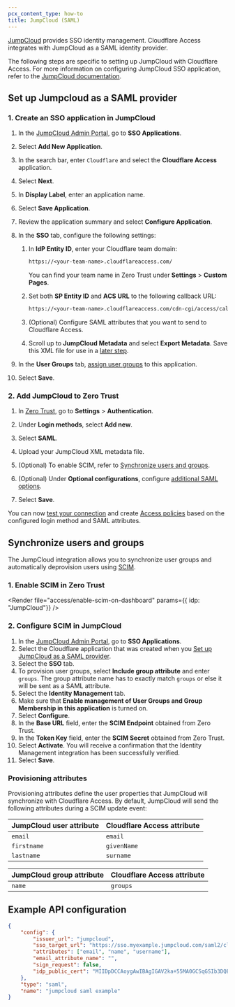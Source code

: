 ```yaml
---
pcx_content_type: how-to
title: JumpCloud (SAML)
---
```



[JumpCloud](https://jumpcloud.com/#platform) provides SSO identity management. Cloudflare Access integrates with JumpCloud as a SAML identity provider.

The following steps are specific to setting up JumpCloud with Cloudflare Access. For more information on configuring JumpCloud SSO application, refer to the [JumpCloud documentation](https://jumpcloud.com/support/integrate-with-cloudflare).

## Set up Jumpcloud as a SAML provider

### 1. Create an SSO application in JumpCloud

1. In the [JumpCloud Admin Portal](https://console.jumpcloud.com/#/home), go to **SSO Applications**.

2. Select **Add New Application**.

3. In the search bar, enter `Cloudflare` and select the **Cloudflare Access** application.

4. Select **Next**.

5. In **Display Label**, enter an application name.

6. Select **Save Application**.

7. Review the application summary and select **Configure Application**.

8. In the **SSO** tab, configure the following settings:
	1. In **IdP Entity ID**, enter your Cloudflare team domain:

		```txt
		https://<your-team-name>.cloudflareaccess.com/
		```
		You can find your team name in Zero Trust under **Settings** > **Custom Pages**.

	2. Set both **SP Entity ID** and **ACS URL** to the following callback URL:

		```txt
		https://<your-team-name>.cloudflareaccess.com/cdn-cgi/access/callback
		```
	3. (Optional) Configure SAML attributes that you want to send to Cloudflare Access.

	4. Scroll up to **JumpCloud Metadata** and select **Export Metadata**. Save this XML file for use in a [later step](#2-add-jumpcloud-to-zero-trust).

9. In the **User Groups** tab, [assign user groups](https://jumpcloud.com/support/get-started-applications-saml-sso#managing-employee-access-to-applications) to this application.

10. Select **Save**.

### 2. Add JumpCloud to Zero Trust

1. In [Zero Trust](https://one.dash.cloudflare.com/), go to **Settings** > **Authentication**.

2. Under **Login methods**, select **Add new**.

3. Select **SAML**.

4. Upload your JumpCloud XML metadata file.

5. (Optional) To enable SCIM, refer to [Synchronize users and groups](#synchronize-users-and-groups).

6. (Optional) Under **Optional configurations**, configure [additional SAML options](#optional-configurations).

7. Select **Save**.

You can now [test your connection](/cloudflare-one/identity/idp-integration/#test-idps-in-zero-trust) and create [Access policies](/cloudflare-one/policies/access/) based on the configured login method and SAML attributes.

## Synchronize users and groups

The JumpCloud integration allows you to synchronize user groups and automatically deprovision users using [SCIM](/cloudflare-one/identity/users/scim/).

### 1. Enable SCIM in Zero Trust

<Render
	file="access/enable-scim-on-dashboard"
	params={{ idp: "JumpCloud"}}
/>

### 2. Configure SCIM in JumpCloud

1. In the [JumpCloud Admin Portal](https://console.jumpcloud.com/#/home), go to **SSO Applications**.
2. Select the Cloudflare application that was created when you [Set up JumpCloud as a SAML provider](/cloudflare-one/identity/idp-integration/jumpcloud-saml/#set-up-jumpcloud-as-a-saml-provider).
3. Select the **SSO** tab.
3. To provision user groups, select **Include group attribute** and enter `groups`. The group attribute name has to exactly match `groups` or else it will be sent as a SAML attribute.
5. Select the **Identity Management** tab.
6. Make sure that **Enable management of User Groups and Group Membership in this application** is turned on.
7. Select **Configure**.
8. In the **Base URL** field, enter the **SCIM Endpoint** obtained from Zero Trust.
9. In the **Token Key** field, enter the **SCIM Secret** obtained from Zero Trust.
10. Select **Activate**. You will receive a confirmation that the Identity Management integration has been successfully verified.
11. Select **Save**.

<Render file="access/verify-scim-provisioning"/>

### Provisioning attributes

Provisioning attributes define the user properties that JumpCloud will synchronize with Cloudflare Access. By default, JumpCloud will send the following attributes during a SCIM update event:

| JumpCloud user attribute| Cloudflare Access attribute |
| ------------------ | ----------------------- |
| `email` 					 | `email`            |
| `firstname`        | `givenName`        |
| `lastname`         | `surname`          |

| JumpCloud group attribute | Cloudflare Access attribute |
| ------------------ | ----------------------- |
| `name` 					   | `groups`            |

## Example API configuration

```json
{
	"config": {
		"issuer_url": "jumpcloud",
		"sso_target_url": "https://sso.myexample.jumpcloud.com/saml2/cloudflareaccess",
		"attributes": ["email", "name", "username"],
		"email_attribute_name": "",
		"sign_request": false,
		"idp_public_cert": "MIIDpDCCAoygAwIBAgIGAV2ka+55MA0GCSqGSIb3DQEBCwUAMIGSMQswCQYDVQQGEwJVUzETMBEG\nA1UEC.....GF/Q2/MHadws97cZg\nuTnQyuOqPuHbnN83d/2l1NSYKCbHt24o"
	},
	"type": "saml",
	"name": "jumpcloud saml example"
}
```
